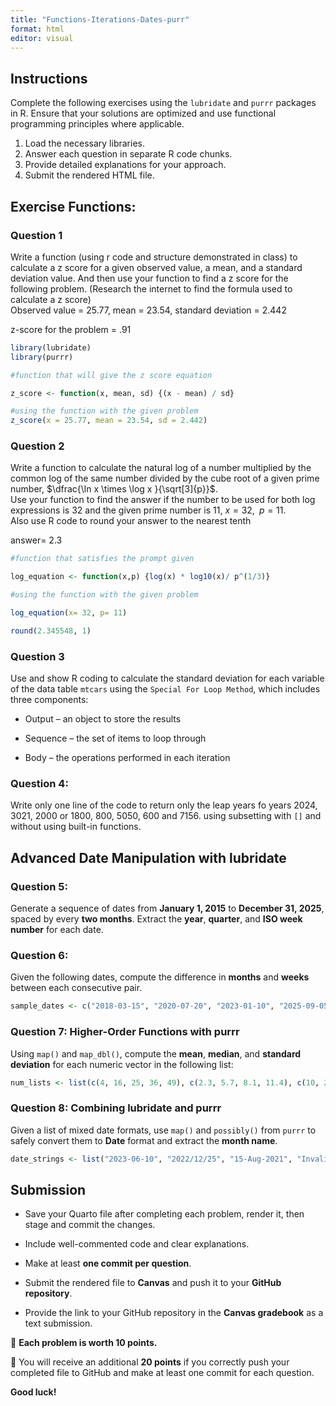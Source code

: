 ```yaml
---
title: "Functions-Iterations-Dates-purr"
format: html
editor: visual
---
```


## Instructions

Complete the following exercises using the `lubridate` and `purrr` packages in R. Ensure that your solutions are optimized and use functional programming principles where applicable.

1.  Load the necessary libraries.
2.  Answer each question in separate R code chunks.
3.  Provide detailed explanations for your approach.
4.  Submit the rendered HTML file.

## Exercise Functions:

### Question 1

Write a function (using r code and structure demonstrated in class) to calculate a z score for a given observed value, a mean, and a standard deviation value. And then use your function to find a z score for the following problem. (Research the internet to find the formula used to calculate a z score)\
Observed value = 25.77, mean = 23.54, standard deviation = 2.442

z-score for the problem = .91

```r
library(lubridate)
library(purrr)
```

```r
#function that will give the z score equation

z_score <- function(x, mean, sd) {(x - mean) / sd}
```

```r
#using the function with the given problem
z_score(x = 25.77, mean = 23.54, sd = 2.442)
```

### Question 2

Write a function to calculate the natural log of a number multiplied by the common log of the same number divided by the cube root of a given prime number, $\dfrac{\ln x \times \log x }{\sqrt[3]{p}}$.\
Use your function to find the answer if the number to be used for both log expressions is 32 and the given prime number is 11, $x = 32, \;\;p=11$.\
Also use R code to round your answer to the nearest tenth

answer= 2.3

```r
#function that satisfies the prompt given

log_equation <- function(x,p) {log(x) * log10(x)/ p^(1/3)}
```

```r
#using the function with the given problem

log_equation(x= 32, p= 11)

round(2.345548, 1)
```


### Question 3

Use and show R coding to calculate the standard deviation for each variable of the data table `mtcars` using the `Special For Loop Method`, which includes three components:

- Output – an object to store the results

- Sequence – the set of items to loop through

- Body – the operations performed in each iteration


### Question 4:
Write only one line of the code to return only the leap years fo years 2024, 3021, 2000 or 1800, 800, 5050, 600 and 7156.  using subsetting with `[]` and without using built-in functions.



## Advanced Date Manipulation with lubridate

### Question 5:

Generate a sequence of dates from **January 1, 2015** to **December 31, 2025**, spaced by every **two months**. Extract the **year**, **quarter**, and **ISO week number** for each date.




### Question 6:

Given the following dates, compute the difference in **months** and **weeks** between each consecutive pair.

``` r
sample_dates <- c("2018-03-15", "2020-07-20", "2023-01-10", "2025-09-05")
```

### Question 7: Higher-Order Functions with purrr

Using `map()` and `map_dbl()`, compute the **mean**, **median**, and **standard deviation** for each numeric vector in the following list:

``` r
num_lists <- list(c(4, 16, 25, 36, 49), c(2.3, 5.7, 8.1, 11.4), c(10, 20, 30, 40, 50))
```



### Question 8: Combining lubridate and purrr

Given a list of mixed date formats, use `map()` and `possibly()` from `purrr` to safely convert them to **Date** format and extract the **month name**.

``` r
date_strings <- list("2023-06-10", "2022/12/25", "15-Aug-2021", "InvalidDate")
```


## Submission

* Save your Quarto file after completing each problem, render it, then stage and commit the changes.\

* Include well-commented code and clear explanations.\

* Make at least **one commit per question**.\

* Submit the rendered file to **Canvas** and push it to your **GitHub repository**.\


* Provide the link to your GitHub repository in the **Canvas gradebook** as a text submission.\

🔹 **Each problem is worth 10 points.**\

🔹 You will receive an additional **20 points** if you correctly push your completed file to GitHub and make at least one commit for each question.\


**Good luck!**